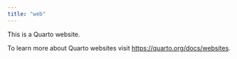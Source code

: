 ```yaml
---
title: "web"
---
```


This is a Quarto website.

To learn more about Quarto websites visit <https://quarto.org/docs/websites>.
